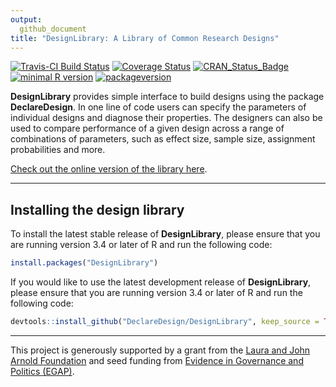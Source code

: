 ```yaml
---
output:
  github_document
title: "DesignLibrary: A Library of Common Research Designs"
---
```


<!-- README.md is generated from README.Rmd. Please edit that file -->

[![Travis-CI Build Status](https://travis-ci.org/DeclareDesign/DesignLibrary.svg?branch=master)](https://travis-ci.org/DeclareDesign/DesignLibrary)
[![Coverage Status](https://coveralls.io/repos/github/DeclareDesign/DesignLibrary/badge.svg?branch=master)](https://coveralls.io/github/DeclareDesign/DesignLibrary?branch=master)
[![CRAN_Status_Badge](http://www.r-pkg.org/badges/version/DesignLibrary)](https://cran.r-project.org/package=DesignLibrary)
[![minimal R version](https://img.shields.io/badge/R%3E%3D-3.4.0-6666ff.svg)](https://cran.r-project.org/)
[![packageversion](https://img.shields.io/badge/Package%20version-0.1.0.9000-orange.svg?style=flat-square)](commits/master)

**DesignLibrary** provides simple interface to build designs using the package **DeclareDesign**. In one line of code users can specify the parameters of individual designs and diagnose their properties. The designers can also be used to compare performance of a given design across a range of combinations of parameters, such as effect size, sample size, assignment probabilities and more.

[Check out the online version of the library here](https://declaredesign.org/library/).

---

## Installing the design library

To install the latest stable release of **DesignLibrary**, please ensure that you are running version 3.4 or later of R and run the following code:

```r
install.packages("DesignLibrary")
```

If you would like to use the latest development release of **DesignLibrary**, please ensure that you are running version 3.4 or later of R and run the following code:

```r
devtools::install_github("DeclareDesign/DesignLibrary", keep_source = TRUE)
```

---

This project is generously supported by a grant from the [Laura and John Arnold Foundation](http://www.arnoldfoundation.org) and seed funding from [Evidence in Governance and Politics (EGAP)](http://egap.org).
